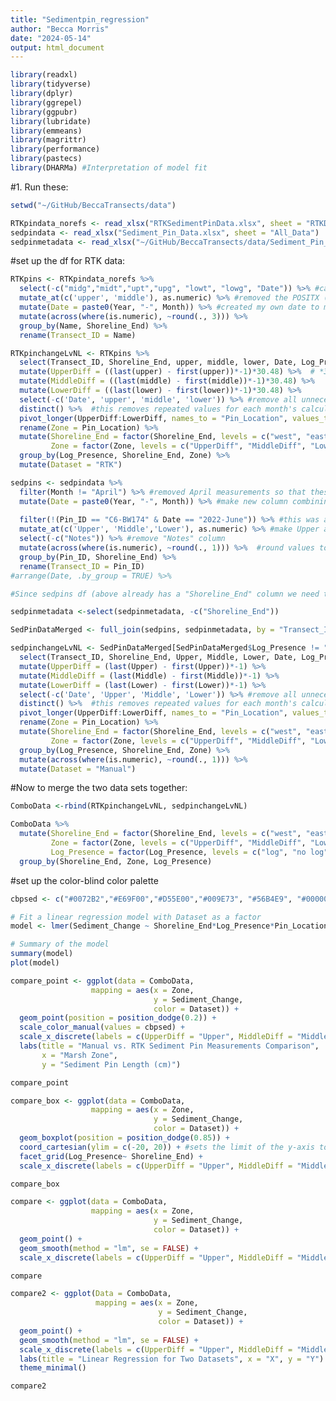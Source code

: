 ```yaml
---
title: "Sedimentpin_regression"
author: "Becca Morris"
date: "2024-05-14"
output: html_document
---
```



```r
library(readxl)
library(tidyverse)
library(dplyr)
library(ggrepel)
library(ggpubr)
library(lubridate)
library(emmeans)
library(magrittr)
library(performance)
library(pastecs)
library(DHARMa) #Interpretation of model fit
```

#1. Run these:
```r
setwd("~/GitHub/BeccaTransects/data")

RTKpindata_norefs <- read_xlsx("RTKSedimentPinData.xlsx", sheet = "RTKData_thesispins_norefs_pivot")
sedpindata <- read_xlsx("Sediment_Pin_Data.xlsx", sheet = "All_Data")
sedpinmetadata <- read_xlsx("~/GitHub/BeccaTransects/data/Sediment_Pin_Data.xlsx", sheet = "Metadata")
```

#set up the df for RTK data:

```r
RTKpins <- RTKpindata_norefs %>% 
  select(-c("midg","midt","upt","upg", "lowt", "lowg", "Date")) %>% #can remove these columns bc the top-ground calculations are already calculated in excel in their own columns
  mutate_at(c('upper', 'middle'), as.numeric) %>% #removed the POSITX (lubridate) version of date
  mutate(Date = paste0(Year, "-", Month)) %>% #created my own date to match the sediment pin code
  mutate(across(where(is.numeric), ~round(., 3))) %>%
  group_by(Name, Shoreline_End) %>% 
  rename(Transect_ID = Name)

RTKpinchangeLvNL <- RTKpins %>% 
  select(Transect_ID, Shoreline_End, upper, middle, lower, Date, Log_Presence) %>% 
  mutate(UpperDiff = ((last(upper) - first(upper))*-1)*30.48) %>%  # *30.48 converts NADV88 ft to cm
  mutate(MiddleDiff = ((last(middle) - first(middle))*-1)*30.48) %>% 
  mutate(LowerDiff = ((last(lower) - first(lower))*-1)*30.48) %>%
  select(-c('Date', 'upper', 'middle', 'lower')) %>% #remove all unnecessary columns
  distinct() %>%  #this removes repeated values for each month's calculation
  pivot_longer(UpperDiff:LowerDiff, names_to = "Pin_Location", values_to = "Sediment_Change") %>%
  rename(Zone = Pin_Location) %>% 
  mutate(Shoreline_End = factor(Shoreline_End, levels = c("west", "east")),
         Zone = factor(Zone, levels = c("UpperDiff", "MiddleDiff", "LowerDiff"))) %>% #this puts west first in the legend
  group_by(Log_Presence, Shoreline_End, Zone) %>% 
  mutate(Dataset = "RTK")
```

```r
sedpins <- sedpindata %>% 
  filter(Month != "April") %>% #removed April measurements so that these will be more consistent with RTK June starting point
  mutate(Date = paste0(Year, "-", Month)) %>% #make new column combining year and month into date
  
  filter(!(Pin_ID == "C6-BW174" & Date == "2022-June")) %>% #this was a huge outlier so I removed it
  mutate_at(c('Upper', 'Middle','Lower'), as.numeric) %>% #make Upper and Middle columns numeric (have NA's)
  select(-c("Notes")) %>% #remove "Notes" column
  mutate(across(where(is.numeric), ~round(., 1))) %>%  #round values to one decimal point
  group_by(Pin_ID, Shoreline_End) %>% 
  rename(Transect_ID = Pin_ID)
#arrange(Date, .by_group = TRUE) %>% 

#Since sedpins df (above already has a "Shoreline_End" column we need to remove this column form the veg meta data sheet so that there aren't issues merging two df's with the same column names

sedpinmetadata <-select(sedpinmetadata, -c("Shoreline_End"))

SedPinDataMerged <- full_join(sedpins, sedpinmetadata, by = "Transect_ID")

sedpinchangeLvNL <- SedPinDataMerged[SedPinDataMerged$Log_Presence != "reference",] %>% 
  select(Transect_ID, Shoreline_End, Upper, Middle, Lower, Date, Log_Presence) %>% 
  mutate(UpperDiff = (last(Upper) - first(Upper))*-1) %>% 
  mutate(MiddleDiff = (last(Middle) - first(Middle))*-1) %>% 
  mutate(LowerDiff = (last(Lower) - first(Lower))*-1) %>% 
  select(-c('Date', 'Upper', 'Middle', 'Lower')) %>% #remove all unnecessary columns
  distinct() %>%  #this removes repeated values for each month's calculation
  pivot_longer(UpperDiff:LowerDiff, names_to = "Pin_Location", values_to = "Sediment_Change") %>%
  rename(Zone = Pin_Location) %>% 
  mutate(Shoreline_End = factor(Shoreline_End, levels = c("west", "east")),
         Zone = factor(Zone, levels = c("UpperDiff", "MiddleDiff", "LowerDiff"))) %>% #this puts west first in the legend
  group_by(Log_Presence, Shoreline_End, Zone) %>% 
  mutate(across(where(is.numeric), ~round(., 1))) %>% 
  mutate(Dataset = "Manual") 
```

#Now to merge the two data sets together:
```r
ComboData <-rbind(RTKpinchangeLvNL, sedpinchangeLvNL)

ComboData %>% 
  mutate(Shoreline_End = factor(Shoreline_End, levels = c("west", "east")),
         Zone = factor(Zone, levels = c("UpperDiff", "MiddleDiff", "LowerDiff")),
         Log_Presence = factor(Log_Presence, levels = c("log", "no log"))) %>% 
  group_by(Shoreline_End, Zone, Log_Presence)
```


#set up the color-blind color palette
```r
cbpsed <- c("#0072B2","#E69F00","#D55E00","#009E73", "#56B4E9", "#000000", "#CC79A7", "#F0E442")
```


```r
# Fit a linear regression model with Dataset as a factor
model <- lmer(Sediment_Change ~ Shoreline_End*Log_Presence*Pin_Location+Dataset+ (1|Transect_ID), data = ComboData)

# Summary of the model
summary(model)
plot(model)
```

```r
compare_point <- ggplot(data = ComboData,
                  mapping = aes(x = Zone,
                                y = Sediment_Change,
                                color = Dataset)) +
  geom_point(position = position_dodge(0.2)) +
  scale_color_manual(values = cbpsed) +
  scale_x_discrete(labels = c(UpperDiff = "Upper", MiddleDiff = "Middle", LowerDiff = "Lower"), limits = c("UpperDiff", "MiddleDiff", "LowerDiff")) +
  labs(title = "Manual vs. RTK Sediment Pin Measurements Comparison",
       x = "Marsh Zone",
       y = "Sediment Pin Length (cm)")

compare_point
```


```r
compare_box <- ggplot(data = ComboData,
                  mapping = aes(x = Zone,
                                y = Sediment_Change,
                                color = Dataset)) +
  geom_boxplot(position = position_dodge(0.85)) +
  coord_cartesian(ylim = c(-20, 20)) + #sets the limit of the y-axis to show a more dramatic difference bw variables
  facet_grid(Log_Presence~ Shoreline_End) +
  scale_x_discrete(labels = c(UpperDiff = "Upper", MiddleDiff = "Middle", LowerDiff = "Lower"), limits = c("UpperDiff", "MiddleDiff", "LowerDiff"))   #labels renames the columns on the x-axis and limits sets the order in which each is laid out on the x axis

compare_box
```

```r
compare <- ggplot(data = ComboData,
                  mapping = aes(x = Zone,
                                y = Sediment_Change,
                                color = Dataset)) +
  geom_point() +
  geom_smooth(method = "lm", se = FALSE) +
  scale_x_discrete(labels = c(UpperDiff = "Upper", MiddleDiff = "Middle", LowerDiff = "Lower"), limits = c("UpperDiff", "MiddleDiff", "LowerDiff"))   

compare
```

```r
compare2 <- ggplot(Data = ComboData, 
                   mapping = aes(x = Zone,
                                 y = Sediment_Change,
                                 color = Dataset)) +
  geom_point() +
  geom_smooth(method = "lm", se = FALSE) +
  scale_x_discrete(labels = c(UpperDiff = "Upper", MiddleDiff = "Middle", LowerDiff = "Lower"), limits = c("UpperDiff", "MiddleDiff", "LowerDiff")) +
  labs(title = "Linear Regression for Two Datasets", x = "X", y = "Y") +
  theme_minimal()

compare2
```

```r

```


